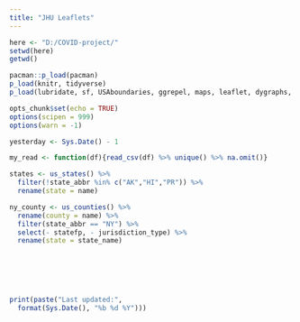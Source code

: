```yaml
---
title: "JHU Leaflets"
---
```


```r
here <- "D:/COVID-project/" 
setwd(here)
getwd()
```

```r
pacman::p_load(pacman)
p_load(knitr, tidyverse)
p_load(lubridate, sf, USAboundaries, ggrepel, maps, leaflet, dygraphs, data.table, DT)

opts_chunk$set(echo = TRUE)
options(scipen = 999)
options(warn = -1) 

yesterday <- Sys.Date() - 1

my_read <- function(df){read_csv(df) %>% unique() %>% na.omit()}

states <- us_states() %>% 
  filter(!state_abbr %in% c("AK","HI","PR")) %>% 
  rename(state = name)

ny_county <- us_counties() %>% 
  rename(county = name) %>% 
  filter(state_abbr == "NY") %>% 
  select(- statefp, - jurisdiction_type) %>% 
  rename(state = state_name)
```

```r

```

```r

```


<br /><br />

```r
print(paste("Last updated:", 
  format(Sys.Date(), "%b %d %Y")))
```